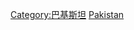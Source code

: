 {{catmore}}
{{Commonscat|Economy of Pakistan}}

[[Category:巴基斯坦|Category:巴基斯坦]]
[[Category:亚洲各国经济|Pakistan]]